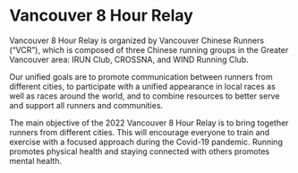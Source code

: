 
# Vancouver 8 Hour Relay

Vancouver 8 Hour Relay is organized by Vancouver Chinese Runners (“VCR”), which is composed of three Chinese running groups in the Greater Vancouver area: IRUN Club, CROSSNA, and WIND Running Club.

Our unified goals are to promote communication between runners from different cities, to participate with a unified appearance in local races as well as races around the world, and to combine resources to better serve and support all runners and communities.

The main objective of the 2022 Vancouver 8 Hour Relay is to bring together runners from different cities. This will encourage everyone to train and exercise with a focused approach during the Covid-19 pandemic. Running promotes physical health and staying connected with others promotes mental health.

<Images />
